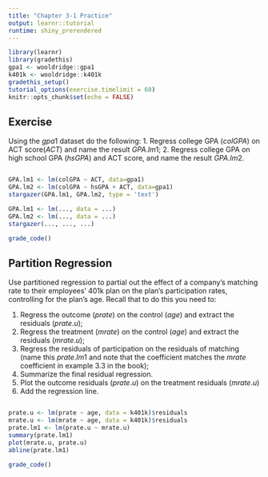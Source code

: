 ```yaml
---
title: "Chapter 3-1 Practice"
output: learnr::tutorial
runtime: shiny_prerendered
---
```


```r
library(learnr)
library(gradethis)
gpa1 <- wooldridge::gpa1
k401k <- wooldridge::k401k
gradethis_setup()
tutorial_options(exercise.timelimit = 60)
knitr::opts_chunk$set(echo = FALSE)
```

## Exercise

Using the $gpa1$ dataset do the following: 
1. Regress college GPA ($colGPA$) on ACT score($ACT$) and name the result $GPA.lm1$; 
2. Regress college GPA on high school GPA ($hsGPA$) and ACT score, and name the result $GPA.lm2$. 

```r

```

```r
GPA.lm1 <- lm(colGPA ~ ACT, data=gpa1)
GPA.lm2 <- lm(colGPA ~ hsGPA + ACT, data=gpa1)
stargazer(GPA.lm1, GPA.lm2, type = 'text')
```

```r
GPA.lm1 <- lm(..., data = ...)
GPA.lm2 <- lm(..., data = ...)
stargazer(..., ..., ...)
```

```r
grade_code()
```

## Partition Regression

Use partitioned regression to partial out the effect of a company's matching rate to their employees' 401k plan on the plan's participation rates, controlling for the plan's age. Recall that to do this you need to: 

1. Regress the outcome ($prate$) on the control ($age$) and extract the residuals ($prate.u$);
2. Regress the treatment ($mrate$) on the control ($age$) and extract the residuals ($mrate.u$); 
3. Regress the residuals of participation on the residuals of matching (name this $prate.lm1$ and note that the coefficient matches the $mrate$ coefficient in example 3.3 in the book); 
4. Summarize the final residual regression. 
5. Plot the outcome residuals ($prate.u$) on the treatment residuals ($mrate.u$)
6. Add the regression line. 

```r

```

```r
prate.u <- lm(prate ~ age, data = k401k)$residuals
mrate.u <- lm(mrate ~ age, data = k401k)$residuals
prate.lm1 <- lm(prate.u ~ mrate.u)
summary(prate.lm1)
plot(mrate.u, prate.u)
abline(prate.lm1)
```

```r
grade_code()
```
